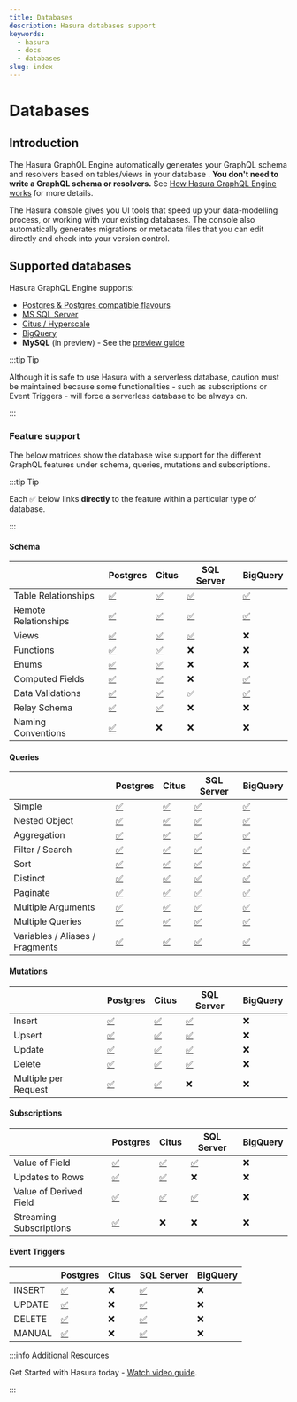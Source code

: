 ```yaml
---
title: Databases
description: Hasura databases support
keywords:
  - hasura
  - docs
  - databases
slug: index
---
```


# Databases

## Introduction

The Hasura GraphQL Engine automatically generates your GraphQL schema and resolvers based on tables/views in your
database . **You don't need to write a GraphQL schema or resolvers.** See
[How Hasura GraphQL Engine works](/getting-started/how-it-works/index.mdx) for more details.

The Hasura console gives you UI tools that speed up your data-modelling process, or working with your existing
databases. The console also automatically generates migrations or metadata files that you can edit directly and check
into your version control.

## Supported databases

Hasura GraphQL Engine supports:

- [Postgres & Postgres compatible flavours](/databases/postgres/index.mdx)
- [MS SQL Server](/databases/ms-sql-server/index.mdx)
- [Citus / Hyperscale](/databases/postgres/citus-hyperscale-postgres/index.mdx)
- [BigQuery](/databases/bigquery/index.mdx)
- **MySQL** (in preview) - See the [preview guide](/guides/mysql-preview.mdx)

:::tip Tip

Although it is safe to use Hasura with a serverless database, caution must be maintained because some functionalities - such as subscriptions or Event Triggers - will force a serverless database to be always on.

:::

### Feature support

The below matrices show the database wise support for the different GraphQL features under schema, queries, mutations
and subscriptions.

:::tip Tip

Each ✅ below links **directly** to the feature within a particular type of database.

:::

#### Schema

|                      | Postgres                                              | Citus                                                 | SQL Server                                                 | BigQuery                                             |
| -------------------- | ----------------------------------------------------- | ----------------------------------------------------- | ---------------------------------------------------------- | ---------------------------------------------------- |
| Table Relationships  | [✅](/schema/postgres/table-relationships/index.mdx)  | [✅](/schema/postgres/table-relationships/index.mdx)  | [✅](/schema/ms-sql-server/table-relationships/index.mdx)  | [✅](/schema/bigquery/table-relationships/index.mdx) |
| Remote Relationships | [✅](/schema/postgres/remote-relationships/index.mdx) | [✅](/schema/postgres/remote-relationships/index.mdx) | [✅](/schema/ms-sql-server/remote-relationships/index.mdx) | [✅](/schema/bigquery/index.mdx)                     |
| Views                | [✅](/schema/postgres/views.mdx)                      | [✅](/schema/postgres/views.mdx)                      | [✅](/schema/ms-sql-server/views.mdx)                      | ❌                                                   |
| Functions            | [✅](/schema/postgres/custom-functions.mdx)           | [✅](/schema/postgres/custom-functions.mdx)           | ❌                                                         | ❌                                                   |
| Enums                | [✅](/schema/postgres/enums.mdx)                      | [✅](/schema/postgres/enums.mdx)                      | ❌                                                         | ❌                                                   |
| Computed Fields      | [✅](/schema/postgres/computed-fields.mdx)            | [✅](/schema/postgres/computed-fields.mdx)            | ❌                                                         | [✅](/schema/bigquery/computed-fields.mdx)           |
| Data Validations     | [✅](/schema/postgres/data-validations.mdx)           | [✅](/schema/postgres/data-validations.mdx)           | ✅                                                         | [✅](/schema/bigquery/data-validations.mdx)          |
| Relay Schema         | [✅](/schema/postgres/relay-schema.mdx)               | [✅](/schema/postgres/relay-schema.mdx)               | ❌                                                         | ❌                                                   |
| Naming Conventions   | [✅](/schema/postgres/naming-convention.mdx)          | ❌                                                    | ❌                                                         | ❌                                                   |

#### Queries

|                                 | Postgres                                                           | Citus                                                              | SQL Server                                                              | BigQuery                                          |
| ------------------------------- | ------------------------------------------------------------------ | ------------------------------------------------------------------ | ----------------------------------------------------------------------- | ------------------------------------------------- |
| Simple                          | [✅](/queries/postgres/simple-object-queries.mdx)                  | [✅](/queries/postgres/simple-object-queries.mdx)                  | [✅](/queries/ms-sql-server/simple-object-queries.mdx)                  | [✅](/queries/bigquery/simple-object-queries.mdx) |
| Nested Object                   | [✅](/queries/postgres/nested-object-queries.mdx)                  | [✅](/queries/postgres/nested-object-queries.mdx)                  | [✅](/queries/ms-sql-server/nested-object-queries.mdx)                  | [✅](/queries/bigquery/nested-object-queries.mdx) |
| Aggregation                     | [✅](/queries/postgres/aggregation-queries.mdx)                    | [✅](/queries/postgres/aggregation-queries.mdx)                    | [✅](/queries/ms-sql-server/aggregation-queries.mdx)                    | [✅](/queries/bigquery/aggregation-queries.mdx)   |
| Filter / Search                 | [✅](/queries/postgres/query-filters.mdx)                          | [✅](/queries/postgres/query-filters.mdx)                          | [✅](/queries/ms-sql-server/query-filters.mdx)                          | [✅](/queries/bigquery/query-filters.mdx)         |
| Sort                            | [✅](/queries/postgres/sorting.mdx)                                | [✅](/queries/postgres/sorting.mdx)                                | [✅](/queries/ms-sql-server/sorting.mdx)                                | [✅](/queries/bigquery/index.mdx)                 |
| Distinct                        | [✅](/queries/postgres/distinct-queries.mdx)                       | [✅](/queries/postgres/distinct-queries.mdx)                       | [✅](/queries/ms-sql-server/index.mdx)                                  | [✅](/queries/bigquery/index.mdx)                 |
| Paginate                        | [✅](/queries/postgres/pagination.mdx)                             | [✅](/queries/postgres/pagination.mdx)                             | [✅](/queries/ms-sql-server/pagination.mdx)                             | [✅](/queries/bigquery/index.mdx)                 |
| Multiple Arguments              | [✅](/queries/postgres/multiple-arguments.mdx)                     | [✅](/queries/postgres/multiple-arguments.mdx)                     | [✅](/queries/ms-sql-server/multiple-arguments.mdx)                     | [✅](/queries/bigquery/index.mdx)                 |
| Multiple Queries                | [✅](/queries/postgres/multiple-queries.mdx)                       | [✅](/queries/postgres/multiple-queries.mdx)                       | [✅](/queries/ms-sql-server/multiple-queries.mdx)                       | [✅](/queries/bigquery/index.mdx)                 |
| Variables / Aliases / Fragments | [✅](/queries/postgres/variables-aliases-fragments-directives.mdx) | [✅](/queries/postgres/variables-aliases-fragments-directives.mdx) | [✅](/queries/ms-sql-server/variables-aliases-fragments-directives.mdx) | [✅](/queries/bigquery/index.mdx)                 |

#### Mutations

|                      | Postgres                                         | Citus                                            | SQL Server                                | BigQuery |
| -------------------- | ------------------------------------------------ | ------------------------------------------------ | ----------------------------------------- | -------- |
| Insert               | [✅](/mutations/postgres/insert.mdx)             | [✅](/mutations/postgres/insert.mdx)             | [✅](/mutations/ms-sql-server/insert.mdx) | ❌       |
| Upsert               | [✅](/mutations/postgres/upsert.mdx)             | [✅](/mutations/postgres/upsert.mdx)             | [✅](/mutations/ms-sql-server/upsert.mdx) | ❌       |
| Update               | [✅](/mutations/postgres/update.mdx)             | [✅](/mutations/postgres/update.mdx)             | [✅](/mutations/ms-sql-server/update.mdx) | ❌       |
| Delete               | [✅](/mutations/postgres/delete.mdx)             | [✅](/mutations/postgres/delete.mdx)             | [✅](/mutations/ms-sql-server/delete.mdx) | ❌       |
| Multiple per Request | [✅](/mutations/postgres/multiple-mutations.mdx) | [✅](/mutations/postgres/multiple-mutations.mdx) | ❌                                        | ❌       |

#### Subscriptions

|                         | Postgres                                                                   | Citus                                                                      | SQL Server                                                            | BigQuery |
| ----------------------- | -------------------------------------------------------------------------- | -------------------------------------------------------------------------- | --------------------------------------------------------------------- | -------- |
| Value of Field          | [✅](/subscriptions/postgres/livequery/use-cases.mdx#pg-subscribe-field)   | [✅](/subscriptions/postgres/livequery/use-cases.mdx#pg-subscribe-field)   | [✅](/subscriptions/ms-sql-server/use-cases.mdx#pg-subscribe-field)   | ❌       |
| Updates to Rows         | [✅](/subscriptions/postgres/livequery/use-cases.mdx#pg-subscribe-table)   | [✅](/subscriptions/postgres/livequery/use-cases.mdx#pg-subscribe-table)   | ❌                                                                    | ❌       |
| Value of Derived Field  | [✅](/subscriptions/postgres/livequery/use-cases.mdx#pg-subscribe-derived) | [✅](/subscriptions/postgres/livequery/use-cases.mdx#pg-subscribe-derived) | [✅](/subscriptions/ms-sql-server/use-cases.mdx#pg-subscribe-derived) | ❌       |
| Streaming Subscriptions | [✅](/subscriptions/postgres/streaming/index.mdx)                          | ❌                                                                         | ❌                                                                    | ❌       |

#### Event Triggers

|        | Postgres                        | Citus | SQL Server                      | BigQuery |
| ------ | ------------------------------- | ----- | ------------------------------- | -------- |
| INSERT | [✅](/event-triggers/index.mdx) | ❌    | [✅](/event-triggers/index.mdx) | ❌       |
| UPDATE | [✅](/event-triggers/index.mdx) | ❌    | [✅](/event-triggers/index.mdx) | ❌       |
| DELETE | [✅](/event-triggers/index.mdx) | ❌    | [✅](/event-triggers/index.mdx) | ❌       |
| MANUAL | [✅](/event-triggers/index.mdx) | ❌    | [✅](/event-triggers/index.mdx) | ❌       |

:::info Additional Resources

Get Started with Hasura today -
[Watch video guide](https://hasura.io/events/webinar/get-started-with-hasura/?pg=docs&plcmt=body&cta=getting-started&tech=).

:::
